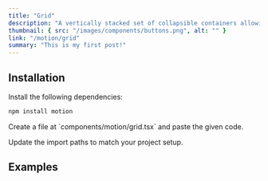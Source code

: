 ```yaml
---
title: "Grid"
description: "A vertically stacked set of collapsible containers allowing users to toggle content visibility. Customize the animation effects with variants and transitions for expanding/collapsing the sections."
thumbnail: { src: "/images/components/buttons.png", alt: "" }
link: "/motion/grid"
summary: "This is my first post!"
---
```


<ComponentPreview name="grid-demo" />

## Installation

<Steps>
<Step>
Install the following dependencies:
</Step>

```bash
npm install motion
```

<Step>
    Create a file at `components/motion/grid.tsx` and paste the given code.
</Step>

<CollapsibleSource name="grid" />

<Step>Update the import paths to match your project setup.</Step>

</Steps>

## Examples

